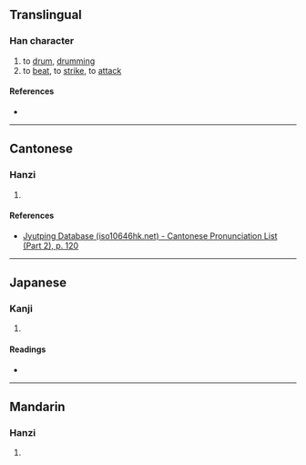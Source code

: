 {{character info}}
==Translingual==

===Han character===
{{Han char|rn=66|rad=攴|as=07|sn=11|four=|canj=MVOK|ids=⿰辰攵}}

# to [[drum]], [[drumming]]
# to [[beat]], to [[strike]], to [[attack]]

====References====
* {{Han ref|kx=0471.060|dkj=13218|dj=0823.060|hdz=21461.020|uh=6550|ud=25936}}

----

==Cantonese==

===Hanzi===
{{yue-hanzi|jyut=[[san4]]|y=san4}}

# {{rfdef|yue|sort=攴07}}

====References====
* [http://www.iso10646hk.net/jp/document/download.jsp Jyutping Database (iso10646hk.net) - Cantonese Pronunciation List (Part 2), p. 120]

----

==Japanese==

===Kanji===
{{ja-kanji|grade=|rs=攴07}}

# {{rfdef|ja|sort=攴07}}

====Readings====
* {{ja-readings|on=[[しん]] (shin), [[じん]] (jin)|kun=[[よろこんでうごくさま]] (yorokondeugokusama)}}

----

==Mandarin==

===Hanzi===
{{cmn-hanzi|pin=[[chén]] ([[chen2]])|wg=ch'en<sup>2</sup>}}

# {{rfdef|cmn|sort=攴07}}